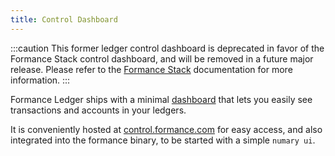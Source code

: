 ```yaml
---
title: Control Dashboard
---
```


:::caution
This former ledger control dashboard is deprecated in favor of the Formance Stack control dashboard, and will be removed in a future major release. Please refer to the [Formance Stack](/stack/reference/docker) documentation for more information.
:::

Formance Ledger ships with a minimal [dashboard](https://github.com/formancehq/control) that lets you easily see transactions and accounts in your ledgers.

It is conveniently hosted at [control.formance.com](https://control.formance.com/) for easy access, and also integrated into the formance binary, to be started with a simple `numary ui`.
